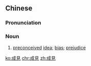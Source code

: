 ==Chinese==
{{zh-forms|s=成见}}

===Pronunciation===
{{zh-pron
|m=chéngjiàn
|c=sing4 gin3
|h=pfs=sṳ̀n-kien
|mn=sêng-kiàn
|cat=n
}}

===Noun===
{{zh-noun}}

# [[preconceived]] [[idea]]; [[bias]]; [[prejudice]]

[[ko:成見]]
[[chr:成見]]
[[zh:成見]]